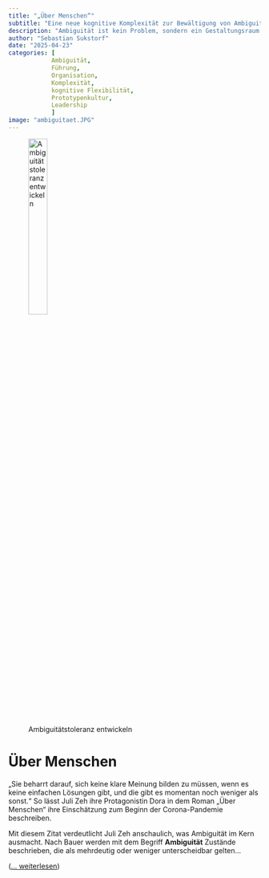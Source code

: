 ```yaml
---
title: "„Über Menschen“"
subtitle: "Eine neue kognitive Komplexität zur Bewältigung von Ambiguität in Organisationen"
description: "Ambiguität ist kein Problem, sondern ein Gestaltungsraum. Der Text zeigt, wie Führungskräfte lernen können, mit Mehrdeutigkeit konstruktiv umzugehen – durch Reflexion, Kontextbewusstsein und eine offene Haltung. So wird Unsicherheit zur Quelle von Innovation und Vielfalt."
author: "Sebastian Sukstorf"
date: "2025-04-23"
categories: [
            Ambiguität, 
            Führung, 
            Organisation, 
            Komplexität, 
            kognitive Flexibilität, 
            Prototypenkultur, 
            Leadership
            ]
image: "ambiguitaet.JPG"
---
```


![Ambiguitätstoleranz entwickeln](ambiguitaet.JPG){fig-alt="Ambiguitätstoleranz entwickeln" fig-align="center" width=30%}

# Über Menschen

„Sie beharrt darauf, sich keine klare Meinung bilden zu müssen, wenn es keine einfachen Lösungen gibt, und die gibt es momentan noch weniger als sonst.“  So lässt Juli Zeh ihre Protagonistin Dora in dem Roman „Über Menschen“ ihre Einschätzung zum Beginn der Corona-Pandemie beschreiben.

Mit diesem Zitat verdeutlicht Juli Zeh anschaulich, was Ambiguität im Kern ausmacht. Nach Bauer werden mit dem Begriff **Ambiguität** Zustände beschrieben, die als mehrdeutig oder weniger unterscheidbar gelten...

([... weiterlesen](https://ambiguitaet.sukstorf.de))